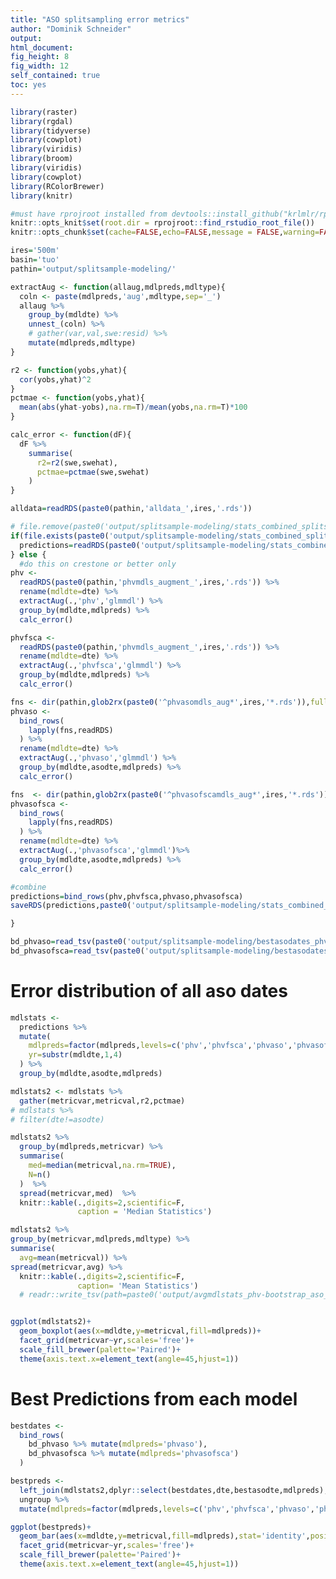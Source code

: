 ```yaml
---
title: "ASO splitsampling error metrics"
author: "Dominik Schneider"
output:
html_document:
fig_height: 8
fig_width: 12
self_contained: true
toc: yes
---
```


```r
library(raster)
library(rgdal)
library(tidyverse)
library(cowplot)
library(viridis)
library(broom)
library(viridis)
library(cowplot)
library(RColorBrewer)
library(knitr)

#must have rprojroot installed from devtools::install_github("krlmlr/rprojroot")
knitr::opts_knit$set(root.dir = rprojroot::find_rstudio_root_file())
knitr::opts_chunk$set(cache=FALSE,echo=FALSE,message = FALSE,warning=FALSE,error=FALSE,hide=TRUE,results='hide')#,fig.height=12,fig.width=12)
```


```r
ires='500m'
basin='tuo'
pathin='output/splitsample-modeling/'
```


```r
extractAug <- function(allaug,mdlpreds,mdltype){
  coln <- paste(mdlpreds,'aug',mdltype,sep='_')
  allaug %>%
    group_by(mdldte) %>%
    unnest_(coln) %>%
    # gather(var,val,swe:resid) %>%
    mutate(mdlpreds,mdltype)
}

r2 <- function(yobs,yhat){
  cor(yobs,yhat)^2
}
pctmae <- function(yobs,yhat){
  mean(abs(yhat-yobs),na.rm=T)/mean(yobs,na.rm=T)*100
}

calc_error <- function(dF){
  dF %>%
    summarise(
      r2=r2(swe,swehat),
      pctmae=pctmae(swe,swehat)
    )
}
```

```r
alldata=readRDS(paste0(pathin,'alldata_',ires,'.rds'))

```

```r
# file.remove(paste0('output/splitsample-modeling/stats_combined_splitsample',ires,'.rds')
if(file.exists(paste0('output/splitsample-modeling/stats_combined_splitsample',ires,'.rds'))){
  predictions=readRDS(paste0('output/splitsample-modeling/stats_combined_splitsample',ires,'.rds'))
} else {
  #do this on crestone or better only
phv <-
  readRDS(paste0(pathin,'phvmdls_augment_',ires,'.rds')) %>%
  rename(mdldte=dte) %>%
  extractAug(.,'phv','glmmdl') %>%
  group_by(mdldte,mdlpreds) %>%
  calc_error()

phvfsca <-
  readRDS(paste0(pathin,'phvmdls_augment_',ires,'.rds')) %>%
  rename(mdldte=dte) %>%
  extractAug(.,'phvfsca','glmmdl') %>%
  group_by(mdldte,mdlpreds) %>%
  calc_error()

fns <- dir(pathin,glob2rx(paste0('^phvasomdls_aug*',ires,'*.rds')),full.names=T)
phvaso <-
  bind_rows(
    lapply(fns,readRDS)
  ) %>%
  rename(mdldte=dte) %>%
  extractAug(.,'phvaso','glmmdl') %>%
  group_by(mdldte,asodte,mdlpreds) %>%
  calc_error()

fns  <- dir(pathin,glob2rx(paste0('^phvasofscamdls_aug*',ires,'*.rds')),full.names=T)
phvasofsca <-
  bind_rows(
    lapply(fns,readRDS)
  ) %>%
  rename(mdldte=dte) %>%
  extractAug(.,'phvasofsca','glmmdl')%>%
  group_by(mdldte,asodte,mdlpreds) %>%
  calc_error()

#combine
predictions=bind_rows(phv,phvfsca,phvaso,phvasofsca)
saveRDS(predictions,paste0('output/splitsample-modeling/stats_combined_',ires,'.rds'))

}
```

```r
bd_phvaso=read_tsv(paste0('output/splitsample-modeling/bestasodates_phvaso_',ires,'.txt'),col_types=cols(dte='c',bestasodte='c',bestrmse='d',bestpctrmse='d'))
bd_phvasofsca=read_tsv(paste0('output/splitsample-modeling/bestasodates_phvasofsca_',ires,'.txt'),col_types=cols(dte='c',bestasodte='c',bestrmse='d',bestpctrmse='d'))

```

# Error distribution of all aso dates

```r
mdlstats <-
  predictions %>%
  mutate(
    mdlpreds=factor(mdlpreds,levels=c('phv','phvfsca','phvaso','phvasofsca')),
    yr=substr(mdldte,1,4)
  ) %>%
  group_by(mdldte,asodte,mdlpreds)

mdlstats2 <- mdlstats %>%
  gather(metricvar,metricval,r2,pctmae)
# mdlstats %>%
# filter(dte!=asodte)

mdlstats2 %>%
  group_by(mdlpreds,metricvar) %>%
  summarise(
    med=median(metricval,na.rm=TRUE),
    N=n()
  )  %>%
  spread(metricvar,med)  %>%
  knitr::kable(.,digits=2,scientific=F,
               caption = 'Median Statistics')

mdlstats2 %>%
group_by(metricvar,mdlpreds,mdltype) %>%
summarise(
  avg=mean(metricval)) %>%
spread(metricvar,avg) %>%
  knitr::kable(.,digits=2,scientific=F,
               caption= 'Mean Statistics')
  # readr::write_tsv(path=paste0('output/avgmdlstats_phv-bootstrap_aso_',ires,'.txt'))


ggplot(mdlstats2)+
  geom_boxplot(aes(x=mdldte,y=metricval,fill=mdlpreds))+
  facet_grid(metricvar~yr,scales='free')+
  scale_fill_brewer(palette='Paired')+
  theme(axis.text.x=element_text(angle=45,hjust=1))

```

# Best Predictions from each model

```r
bestdates <-
  bind_rows(
    bd_phvaso %>% mutate(mdlpreds='phvaso'),
    bd_phvasofsca %>% mutate(mdlpreds='phvasofsca')
  )

bestpreds <-
  left_join(mdlstats2,dplyr::select(bestdates,dte,bestasodte,mdlpreds),by=c('mdldte'='dte','asodte'='bestasodte','mdlpreds')) %>%
  ungroup %>%
  mutate(mdlpreds=factor(mdlpreds,levels=c('phv','phvfsca','phvaso','phvasofsca')))

ggplot(bestpreds)+
  geom_bar(aes(x=mdldte,y=metricval,fill=mdlpreds),stat='identity',position='dodge')+
  facet_grid(metricvar~yr,scales='free')+
  scale_fill_brewer(palette='Paired')+
  theme(axis.text.x=element_text(angle=45,hjust=1))

```
